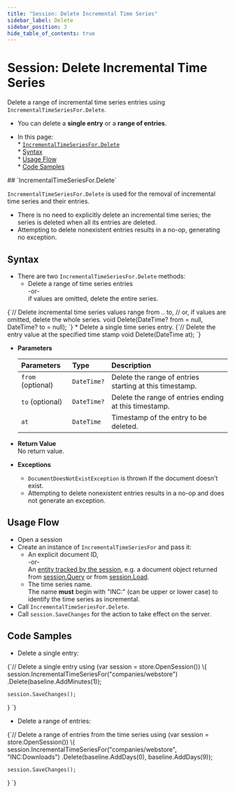 ```yaml
---
title: "Session: Delete Incremental Time Series"
sidebar_label: Delete
sidebar_position: 3
hide_table_of_contents: true
---
```



# Session: Delete Incremental Time Series
<Admonition type="note" title="Note">

Delete a range of incremental time series entries using `IncrementalTimeSeriesFor.Delete`.  

* You can delete a **single entry** or a **range of entries**.  

* In this page:  
      * [`IncrementalTimeSeriesFor.Delete`](../../../../../document-extensions/timeseries/incremental-time-series/client-api/session/delete.mdx#incrementaltimeseriesfordelete)  
       * [Syntax](../../../../../document-extensions/timeseries/incremental-time-series/client-api/session/delete.mdx#syntax)  
       * [Usage Flow](../../../../../document-extensions/timeseries/incremental-time-series/client-api/session/delete.mdx#usage-flow)  
       * [Code Samples](../../../../../document-extensions/timeseries/incremental-time-series/client-api/session/delete.mdx#code-samples)  
</Admonition>
## `IncrementalTimeSeriesFor.Delete`

`IncrementalTimeSeriesFor.Delete` is used for the removal of incremental time series and 
their entries.  

* There is no need to explicitly delete an incremental time series; 
  the series is deleted when all its entries are deleted.  
* Attempting to delete nonexistent entries results in a no-op, 
  generating no exception.  




## Syntax

* There are two `IncrementalTimeSeriesFor.Delete` methods:  
   * Delete a range of time series entries  
     -or-  
     if values are omitted, delete the entire series.  
<TabItem value="incremental_delete-values-range-or-all-values" label="incremental_delete-values-range-or-all-values">
<CodeBlock language="csharp">
{`// Delete incremental time series values range from .. to,
// or, if values are omitted, delete the whole series.
void Delete(DateTime? from = null, DateTime? to = null);
`}
</CodeBlock>
</TabItem>
   * Delete a single time series entry.  
<TabItem value="incremental_delete-value-at-timestamp" label="incremental_delete-value-at-timestamp">
<CodeBlock language="csharp">
{`// Delete the entry value at the specified time stamp
void Delete(DateTime at);
`}
</CodeBlock>
</TabItem>

* **Parameters**  

    | Parameters | Type | Description |
    |:-------------|:-------------|:-------------|
    | `from` (optional) | `DateTime?` | Delete the range of entries starting at this timestamp. |
    | `to` (optional) | `DateTime?` | Delete the range of entries ending at this timestamp. |
    | `at` | `DateTime` | Timestamp of the entry to be deleted. |

* **Return Value**  
  No return value.  

* **Exceptions**  
   * `DocumentDoesNotExistException` is thrown If the document doesn't exist.  
   * Attempting to delete nonexistent entries results in a no-op and does not generate an exception.  



## Usage Flow

* Open a session  
* Create an instance of `IncrementalTimeSeriesFor` and pass it:  
    * An explicit document ID,  
      -or-  
      An [entity tracked by the session](../../../../../client-api/session/loading-entities.mdx), 
      e.g. a document object returned from [session.Query](../../../../../client-api/session/querying/how-to-query.mdx) 
      or from [session.Load](../../../../../client-api/session/loading-entities.mdx#load).  
    * The time series name.  
      The name **must** begin with "INC:" (can be upper or lower case) to identify the time series as incremental.  
* Call `IncrementalTimeSeriesFor.Delete`.  
* Call `session.SaveChanges` for the action to take effect on the server.  



## Code Samples

* Delete a single entry:  
<TabItem value="incremental_delete-single-entry" label="incremental_delete-single-entry">
<CodeBlock language="csharp">
{`// Delete a single entry
using (var session = store.OpenSession())
\{
    session.IncrementalTimeSeriesFor<Downloads>("companies/webstore")
        .Delete(baseline.AddMinutes(1));

    session.SaveChanges();
\}
`}
</CodeBlock>
</TabItem>

* Delete a range of entries:  
<TabItem value="incremental_delete-entries-range" label="incremental_delete-entries-range">
<CodeBlock language="csharp">
{`// Delete a range of entries from the time series
using (var session = store.OpenSession())
\{
    session.IncrementalTimeSeriesFor("companies/webstore", "INC:Downloads")
        .Delete(baseline.AddDays(0), baseline.AddDays(9));

    session.SaveChanges();
\}
`}
</CodeBlock>
</TabItem>



